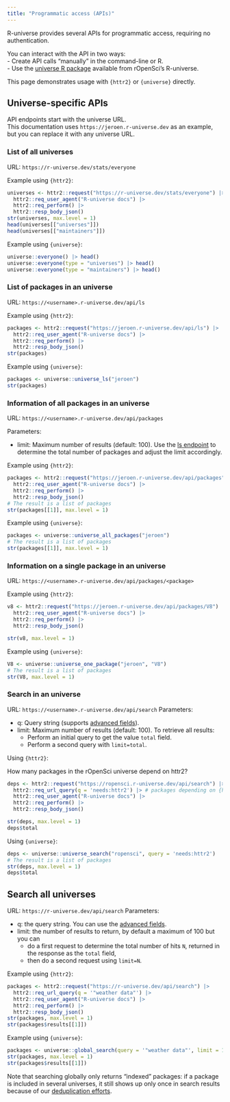 ```yaml
---
title: "Programmatic access (APIs)"
---
```


R-universe provides several APIs for programmatic access, requiring no authentication.

You can interact with the API in two ways:  
- Create API calls "manually" in the command-line or R.  
- Use the [universe R package](https://docs.ropensci.org/universe/) available from rOpenSci's R-universe.  

This page demonstrates usage with `{httr2}` or `{universe}` directly.

## Universe-specific APIs

API endpoints start with the universe URL.  
This documentation uses `https://jeroen.r-universe.dev` as an example, but you can replace it with any universe URL.  

### List of all universes

URL: `https://r-universe.dev/stats/everyone`

Example using `{httr2}`:

```r
universes <- httr2::request("https://r-universe.dev/stats/everyone") |>
  httr2::req_user_agent("R-universe docs") |>
  httr2::req_perform() |>
  httr2::resp_body_json()
str(universes, max.level = 1)
head(universes[["universes"]])
head(universes[["maintainers"]])
```

Example using `{universe}`:

```r
universe::everyone() |> head()
universe::everyone(type = "universes") |> head()
universe::everyone(type = "maintainers") |> head()
```

### List of packages in an universe {#ls}

URL: `https://<username>.r-universe.dev/api/ls`

Example using `{httr2}`:

```r
packages <- httr2::request("https://jeroen.r-universe.dev/api/ls") |>
  httr2::req_user_agent("R-universe docs") |>
  httr2::req_perform() |>
  httr2::resp_body_json()
str(packages)
```

Example using `{universe}`:

```r
packages <- universe::universe_ls("jeroen")
str(packages)
```
   
### Information of all packages in an universe  

URL: `https://<username>.r-universe.dev/api/packages`

Parameters:

- limit: Maximum number of results (default: 100). Use the [ls endpoint](#ls) to determine the total number of packages and adjust the limit accordingly.

Example using `{httr2}`:

```r
packages <- httr2::request("https://jeroen.r-universe.dev/api/packages") |>
  httr2::req_user_agent("R-universe docs") |>
  httr2::req_perform() |>
  httr2::resp_body_json()
# The result is a list of packages
str(packages[[1]], max.level = 1)
```

Example using `{universe}`:

```r
packages <- universe::universe_all_packages("jeroen")
# The result is a list of packages
str(packages[[1]], max.level = 1)
```
   
### Information on a single package in an universe

URL: `https://<username>.r-universe.dev/api/packages/<package>`

Example using `{httr2}`:

```r
v8 <- httr2::request("https://jeroen.r-universe.dev/api/packages/V8") |>
  httr2::req_user_agent("R-universe docs") |>
  httr2::req_perform() |>
  httr2::resp_body_json()

str(v8, max.level = 1)
```
   
Example using `{universe}`:

```r
V8 <- universe::universe_one_package("jeroen", "V8")
# The result is a list of packages
str(V8, max.level = 1)
```

### Search in an universe

URL: `https://<username>.r-universe.dev/api/search`
Parameters:

- q: Query string (supports [advanced fields](/browse/search.html)).
- limit: Maximum number of results (default: 100). To retrieve all results:
    - Perform an initial query to get the value `total` field.
    - Perform a second query with `limit=total`.

Using `{httr2}`:

How many packages in the rOpenSci universe depend on httr2?

```r
deps <- httr2::request("https://ropensci.r-universe.dev/api/search") |>
  httr2::req_url_query(q = 'needs:httr2') |> # packages depending on {httr2}
  httr2::req_user_agent("R-universe docs") |>
  httr2::req_perform() |>
  httr2::resp_body_json()

str(deps, max.level = 1)
deps$total
```

Using `{universe}`:

```r
deps <- universe::universe_search("ropensci", query = 'needs:httr2')
# The result is a list of packages
str(deps, max.level = 1)
deps$total
```


## Search all universes

URL: `https://r-universe.dev/api/search`
Parameters:

- q: the query string. You can use the [advanced fields](/browse/search.html).
- limit: the number of results to return, by default a maximum of 100 but you can
    - do a first request to determine the total number of hits `N`, returned in the response as the `total` field,
    - then do a second request using `limit=N`.

Example using `{httr2}`:

```r
packages <- httr2::request("https://r-universe.dev/api/search") |>
  httr2::req_url_query(q = '"weather data"') |>
  httr2::req_user_agent("R-universe docs") |>
  httr2::req_perform() |>
  httr2::resp_body_json()
str(packages, max.level = 1)
str(packages$results[[1]])
```

Example using `{universe}`:

```r
packages <- universe::global_search(query = '"weather data"', limit = 100L)
str(packages, max.level = 1)
str(packages$results[[1]])
```

Note that searching globally only returns "indexed" packages: if a package is included in several universes, it still shows up only once in search results because of our [deduplication efforts](#deduplication).

